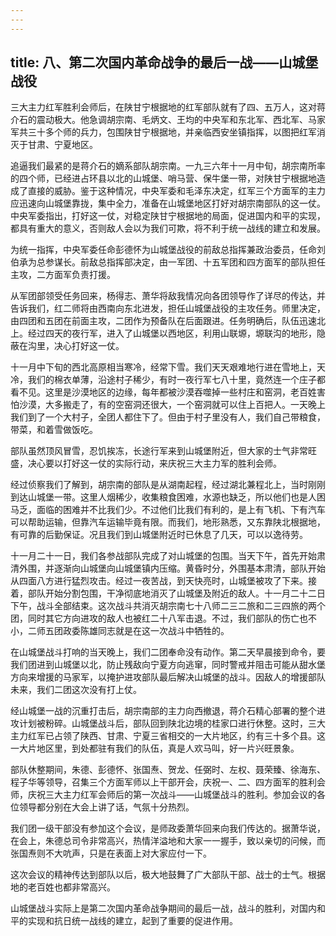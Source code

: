 ```yaml
---
---
---
```

title: 八、第二次国内革命战争的最后一战——山城堡战役
---



三大主力红军胜利会师后，在陕甘宁根据地的红军部队就有了四、五万人，这对蒋介石的震动极大。他急调胡宗南、毛炳文、王均的中央军和东北军、西北军、马家军共三十多个师的兵力，包围陕甘宁根据地，并亲临西安坐镇指挥，以图把红军消灭于甘肃、宁夏地区。

追逼我们最紧的是蒋介石的嫡系部队胡宗南。一九三六年十一月中旬，胡宗南所率的四个师，已经进占环县以北的山城堡、哨马营、保牛堡一带，对陕甘宁根据地造成了直接的威胁。鉴于这种情况，中央军委和毛泽东决定，红军三个方面军的主力应迅速向山城堡靠拢，集中全力，准备在山城堡地区打好对胡宗南部队的这一仗。中央军委指出，打好这一仗，对稳定陕甘宁根据地的局面，促进国内和平的实现，都具有重大的意义，否则敌人会以为我们可欺，将不利于统一战线的建立和发展。

为统一指挥，中央军委任命彭德怀为山城堡战役的前敌总指挥兼政治委员，任命刘伯承为总参谋长。前敌总指挥部决定，由一军团、十五军团和四方面军的部队担任主攻，二方面军负责打援。

从军团部领受任务回来，杨得志、萧华将敌我情况向各团领导作了详尽的传达，并告诉我们，红二师将由西南向东北进发，担任山城堡战役的主攻任务。师里决定，由四团和五团在前面主攻，二团作为预备队在后面跟进。任务明确后，队伍迅速北上。经过四天的夜行军，进入了山城堡以西地区，利用山联塬，塬联沟的地形，隐蔽在沟里，决心打好这一仗。

十一月中下旬的西北高原相当寒冷，经常下雪。我们天天艰难地行进在雪地上，天冷，我们的棉衣单薄，沿途村子稀少，有时一夜行军七八十里，竟然连一个庄子都看不见。这里是沙漠地区的边缘，每年都被沙漠吞噬掉一些村庄和窑洞，老百姓害怕沙漠，大多搬走了，有的空窑洞还很大，一个窑洞就可以住上百把人。一天晚上我们到了一个大村子，全团人都住下了。但由于村子里没有人，我们自己带粮食，带菜，和着雪做饭吃。

部队虽然顶风冒雪，忍饥挨冻，长途行军来到山城堡附近，但大家的士气非常旺盛，决心要以打好这一仗的实际行动，来庆祝三大主力军的胜利会师。

经过侦察我们了解到，胡宗南的部队是从湖南起程，经过湖北兼程北上，当时刚刚到达山城堡一带。这里人烟稀少，收集粮食困难，水源也缺乏，所以他们也是人困马乏，面临的困难并不比我们少。不过他们比我们有利的，是上有飞机、下有汽车可以帮助运输，但靠汽车运输毕竟有限。而我们，地形熟悉，又东靠陕北根据地，有可靠的后勤保证。况且我们到山城堡附近时已休息了几天，可以以逸待劳。

十一月二十一日，我们各参战部队完成了对山城堡的包围。当天下午，首先开始肃清外围，并逐渐向山城堡向山城堡镇内压缩。黄昏时分，外围基本肃清，部队开始从四面八方进行猛烈攻击。经过一夜苦战，到天快亮时，山城堡被攻了下来。接着，部队开始分割包围，干净彻底地消灭了山城堡及附近的敌人。十一月二十二日下午，战斗全部结束。这次战斗共消灭胡宗南七十八师二三二旅和二三四旅的两个团，同时其它方向进攻的敌人也被红二十八军击退。不过，我们部队的伤亡也不小，二师五团政委陈雄同志就是在这一次战斗中牺牲的。

在山城堡战斗打响的当天晚上，我们二团奉命没有动作。第二天早晨接到命令，要我们团进到山城堡以北，防止残敌向宁夏方向逃窜，同时警戒并阻击可能从甜水堡方向来增援的马家军，以掩护进攻部队最后解决山城堡的战斗。因敌人的增援部队未来，我们二团这次没有打上仗。

经山城堡一战的沉重打击后，胡宗南部的主力向西撤退，蒋介石精心部署的整个进攻计划被粉碎。山城堡战斗后，部队回到陕北边境的桂家口进行休整。这时，三大主力红军已占领了陕西、甘肃、宁夏三省相交的一大片地区，约有三十多个县。这一大片地区里，到处都驻有我们的队伍，真是人欢马叫，好一片兴旺景象。

部队休整期间，朱德、彭德怀、张国焘、贺龙、任弼时、左权、聂荣臻、徐海东、程子华等领导，召集三个方面军师以上干部开会，庆祝一、二、四方面军的胜利会师，庆祝三大主力红军会师后的第一次战斗——山城堡战斗的胜利。参加会议的各位领导都分别在大会上讲了话，气氛十分热烈。

我们团一级干部没有参加这个会议，是师政委萧华回来向我们传达的。据萧华说，在会上，朱德总司令非常高兴，热情洋溢地和大家一一握手，致以亲切的问候，而张国焘则不大吭声，只是在表面上对大家应付一下。

这次会议的精神传达到部队以后，极大地鼓舞了广大部队干部、战士的士气。根据地的老百姓也都非常高兴。

山城堡战斗实际上是第二次国内革命战争期间的最后一战，战斗的胜利，对国内和平的实现和抗日统一战线的建立，起到了重要的促进作用。